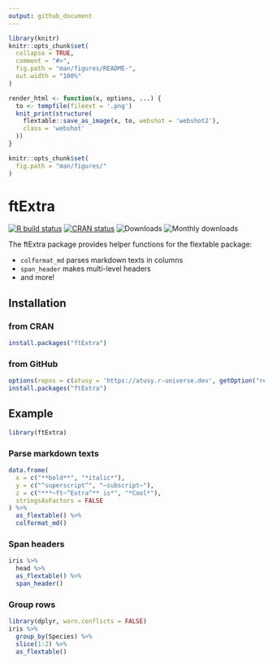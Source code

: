 ```yaml
---
output: github_document
---
```


<!-- README.md is generated from README.Rmd. Please edit that file -->

```r
library(knitr)
knitr::opts_chunk$set(
  collapse = TRUE,
  comment = "#>",
  fig.path = "man/figures/README-",
  out.width = "100%"
)

render_html <- function(x, options, ...) {
  to <- tempfile(fileext = '.png')
  knit_print(structure(
    flextable::save_as_image(x, to, webshot = 'webshot2'),
    class = 'webshot'
  ))
}

knitr::opts_chunk$set(
  fig.path = "man/figures/"
)
```

# ftExtra

<!-- badges: start -->
[![R build status](https://github.com/atusy/ftExtra/workflows/R-CMD-check/badge.svg)](https://github.com/atusy/ftExtra/actions)
[![CRAN status](https://www.r-pkg.org/badges/version/ftExtra)](https://CRAN.R-project.org/package=ftExtra)
![Downloads](https://cranlogs.r-pkg.org/badges/grand-total/ftExtra)
![Monthly downloads](https://cranlogs.r-pkg.org/badges/ftExtra)
<!-- badges: end -->

The ftExtra package provides helper functions for the flextable package: 

* `colformat_md` parses markdown texts in columns
* `span_header` makes multi-level headers
* and more!

## Installation

### from CRAN

``` r
install.packages("ftExtra")
```

### from GitHub

``` r
options(repos = c(atusy = 'https://atusy.r-universe.dev', getOption("repos")))
install.packages("ftExtra")
```

## Example

```r
library(ftExtra)
```

### Parse markdown texts

```r
data.frame(
  x = c("**bold**", "*italic*"),
  y = c("^superscript^", "~subscript~"),
  z = c("***~ft~^Extra^** is*", "*Cool*"),
  stringsAsFactors = FALSE
) %>%
  as_flextable() %>%
  colformat_md()
```


### Span headers

```r
iris %>%
  head %>%
  as_flextable() %>%
  span_header()
```

### Group rows

```r
library(dplyr, warn.conflicts = FALSE)
iris %>%
  group_by(Species) %>%
  slice(1:2) %>%
  as_flextable()
```

